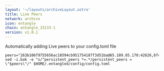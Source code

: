 ```yaml
---
layout: '~/layouts/archiveLayout.astro'
title: Live Peers
network: archive
icon: entangle
chain: entangle_33133-1
version: v1.0.1
---
```

Automatically adding Live peers to your config.toml file
```
peers="263b106f9755656ac18594cb951754187f3d51ba@65.109.85.170:42626,6f41e8e2764c9a00645eab3e41bf6da427cea52b@65.109.116.204:20756,b8c87a374c097ce3f100bea7418eac6569a07592@81.0.221.49:14656,d43e9ddae034b8f98334041f7971d95a308cd17d@95.216.7.136:29656,7afbc1c83b9a116223a4417bfc429ea1073be5ca@65.109.154.181:16656,6f72726d6d97a2ea27cf472bb4e30416e243d57b@65.109.65.163:20756,f2f8f5f823ed66418af09874580d2a12546a76fd@65.108.238.74:12256,3137cb72e3ff5f479600dcbd2f2c9e17a83f8740@65.109.82.17:12356"
sed -i.bak -e "s/^persistent_peers *=.*/persistent_peers = \"$peers\"/" $HOME/.entangled/config/config.toml
```
